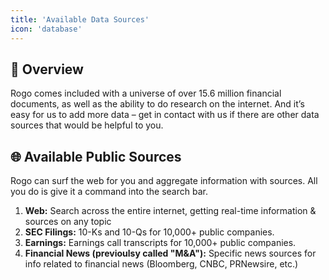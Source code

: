 ```yaml
---
title: 'Available Data Sources'
icon: 'database'
---
```


## 🤖 Overview
Rogo comes included with a universe of over 15.6 million financial documents, as well as the ability to do research on the internet. And it’s easy for us to add more data – get in contact with us if there are other data sources that would be helpful to you.

## 🌐 Available Public Sources
Rogo can surf the web for you and aggregate information with sources. All you do is give it a command into the search bar.

1. **Web:** Search across the entire internet, getting real-time information & sources on any topic
2. **SEC Filings:** 10-Ks and 10-Qs for 10,000+ public companies.
3. **Earnings:** Earnings call transcripts for 10,000+ public companies.
4. **Financial News (previoulsy called "M&A"):** Specific news sources for info related to financial news (Bloomberg, CNBC, PRNewsire, etc.)
